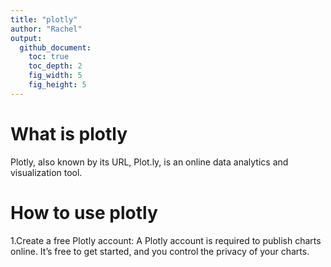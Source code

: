 ```yaml
---
title: "plotly"
author: "Rachel"
output:
  github_document:
    toc: true
    toc_depth: 2
    fig_width: 5
    fig_height: 5
---
```

# What is plotly
Plotly, also known by its URL, Plot.ly, is an online data analytics and visualization tool.

# How to use plotly
1.Create a free Plotly account:
A Plotly account is required to publish charts online. It's free to get started, and you control the privacy of your charts.


